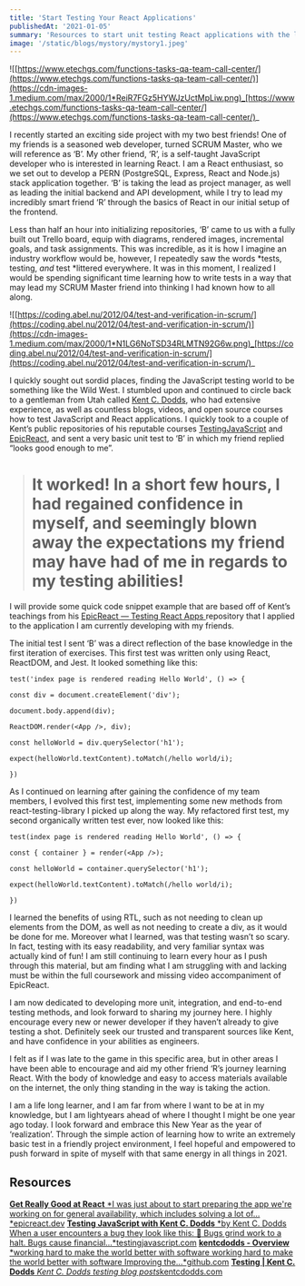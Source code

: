```yaml
---
title: 'Start Testing Your React Applications'
publishedAt: '2021-01-05'
summary: 'Resources to start unit testing React applications with the latest tools such as Jest and react-testing-library'
image: '/static/blogs/mystory/mystory1.jpeg'
---
```


![[https://www.etechgs.com/functions-tasks-qa-team-call-center/](https://www.etechgs.com/functions-tasks-qa-team-call-center/)](https://cdn-images-1.medium.com/max/2000/1*ReiR7FGz5HYWJzUctMpLiw.png)_[https://www.etechgs.com/functions-tasks-qa-team-call-center/](https://www.etechgs.com/functions-tasks-qa-team-call-center/)_

I recently started an exciting side project with my two best friends! One of my friends is a seasoned web developer, turned SCRUM Master, who we will reference as ‘B’. My other friend, ‘R’, is a self-taught JavaScript developer who is interested in learning React. I am a React enthusiast, so we set out to develop a PERN (PostgreSQL, Express, React and Node.js) stack application together. ‘B’ is taking the lead as project manager, as well as leading the initial backend and API development, while I try to lead my incredibly smart friend ‘R’ through the basics of React in our initial setup of the frontend.

Less than half an hour into initializing repositories, ‘B’ came to us with a fully built out Trello board, equip with diagrams, rendered images, incremental goals, and task assignments. This was incredible, as it is how I imagine an industry workflow would be, however, I repeatedly saw the words *tests, testing, *and* test *littered everywhere. It was in this moment, I realized I would be spending significant time learning how to write tests in a way that may lead my SCRUM Master friend into thinking I had known how to all along.

![[https://coding.abel.nu/2012/04/test-and-verification-in-scrum/](https://coding.abel.nu/2012/04/test-and-verification-in-scrum/)](https://cdn-images-1.medium.com/max/2000/1*N1LG6NoTSD34RLMTN92G6w.png)_[https://coding.abel.nu/2012/04/test-and-verification-in-scrum/](https://coding.abel.nu/2012/04/test-and-verification-in-scrum/)_

I quickly sought out sordid places, finding the JavaScript testing world to be something like the Wild West. I stumbled upon and continued to circle back to a gentleman from Utah called [Kent C. Dodds](https://github.com/kentcdodds), who had extensive experience, as well as countless blogs, videos, and open source courses how to test JavaScript and React applications. I quickly took to a couple of Kent’s public repositories of his reputable courses [TestingJavaScript](https://github.com/kentcdodds/react-testing-library-course) and [EpicReact](https://github.com/kentcdodds/testing-react-apps), and sent a very basic unit test to ‘B’ in which my friend replied “looks good enough to me”.

> # It worked! In a short few hours, I had regained confidence in myself, and seemingly blown away the expectations my friend may have had of me in regards to my testing abilities!

I will provide some quick code snippet example that are based off of Kent’s teachings from his [EpicReact — Testing React Apps ](https://github.com/kentcdodds/testing-react-apps)repository that I applied to the application I am currently developing with my friends.

The initial test I sent ‘B’ was a direct reflection of the base knowledge in the first iteration of exercises. This first test was written only using React, ReactDOM, and Jest. It looked something like this:




    test('index page is rendered reading Hello World', () => {

    const div = document.createElement('div');

    document.body.append(div);

    ReactDOM.render(<App />, div);

    const helloWorld = div.querySelector('h1');

    expect(helloWorld.textContent).toMatch(/hello world/i);

    })

As I continued on learning after gaining the confidence of my team members, I evolved this first test, implementing some new methods from react-testing-library I picked up along the way. My refactored first test, my second organically written test ever, now looked like this:





    test(index page is rendered reading Hello World', () => {

    const { container } = render(<App />);

    const helloWorld = container.querySelector('h1');

    expect(helloWorld.textContent).toMatch(/hello world/i);

    })

I learned the benefits of using RTL, such as not needing to clean up elements from the DOM, as well as not needing to create a div, as it would be done for me. Moreover what I learned, was that testing wasn’t so scary. In fact, testing with its easy readability, and very familiar syntax was actually kind of fun! I am still continuing to learn every hour as I push through this material, but am finding what I am struggling with and lacking must be within the full coursework and missing video accompaniment of EpicReact.

I am now dedicated to developing more unit, integration, and end-to-end testing methods, and look forward to sharing my journey here. I highly encourage every new or newer developer if they haven’t already to give testing a shot. Definitely seek our trusted and transparent sources like Kent, and have confidence in your abilities as engineers.

I felt as if I was late to the game in this specific area, but in other areas I have been able to encourage and aid my other friend ‘R’s journey learning React. With the body of knowledge and easy to access materials available on the internet, the only thing standing in the way is taking the action.

I am a life long learner, and I am far from where I want to be at in my knowledge, but I am lightyears ahead of where I thought I might be one year ago today. I look forward and embrace this New Year as the year of ‘realization’. Through the simple action of learning how to write an extremely basic test in a friendly project environment, I feel hopeful and empowered to push forward in spite of myself with that same energy in all things in 2021.

## Resources

[**Get Really Good at React**
*I was just about to start preparing the app we're working on for general availability, which includes solving a lot of…*epicreact.dev](https://epicreact.dev/)
[**Testing JavaScript with Kent C. Dodds**
*by Kent C. Dodds When a user encounters a bug they look like this: 🤬 Bugs grind work to a halt. Bugs cause financial…*testingjavascript.com](https://testingjavascript.com/)
[**kentcdodds - Overview**
*working hard to make the world better with software working hard to make the world better with software Improving the…*github.com](https://github.com/kentcdodds)
[**Testing | Kent C. Dodds**
*Kent C. Dodds testing blog posts*kentcdodds.com](https://kentcdodds.com/blog/?q=testing)

